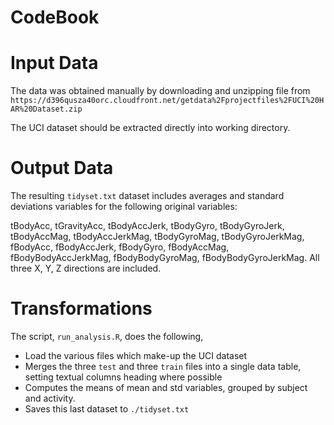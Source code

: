 # CodeBook

# Input Data

The data was obtained manually by downloading and unzipping file from `https://d396qusza40orc.cloudfront.net/getdata%2Fprojectfiles%2FUCI%20HAR%20Dataset.zip`

The UCI dataset should be extracted directly into working directory.

# Output Data

The resulting `tidyset.txt` dataset includes averages and standard deviations 
variables for the following original variables:

tBodyAcc, tGravityAcc, tBodyAccJerk, tBodyGyro, tBodyGyroJerk, tBodyAccMag, tBodyAccJerkMag, tBodyGyroMag, tBodyGyroJerkMag, fBodyAcc, fBodyAccJerk, fBodyGyro, fBodyAccMag, fBodyBodyAccJerkMag, fBodyBodyGyroMag, fBodyBodyGyroJerkMag. All three X, Y, Z directions are included.

# Transformations

The script, `run_analysis.R`, does the following,

* Load the various files which make-up the UCI dataset
* Merges the three `test` and three `train` files into a single data table, setting textual columns heading where possible
* Computes the means of mean and std variables, grouped by subject and activity.
* Saves this last dataset to `./tidyset.txt`